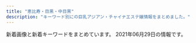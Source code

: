 ```yaml
---
title: "恵比寿・目黒・中目黒"
description: "キーワード別にの巨乳アジアン・チャイナエステ嬢情報をまとめました。"
---
```


新着画像と新着キーワードをまとめています。
2021年06月29日の情報です。

<DmmAffiliateIns />
<KeywordTable
  shops={
    [
    {
        "url": "http://ms-mens.com/",
        "img_links": [
            "http://ms-mens.com/img/access/road03.jpg",
            "http://ms-mens.com/pic/head.jpg",
            "http://ms-mens.com/img/mainft.jpg",
            "http://ms-mens.com/pic/topimg1.jpg",
            "http://ms-mens.com/img/access/road02.jpg",
            "http://ms-mens.com/pic/topimg2.jpg",
            "http://ms-mens.com/staff/yuri/01.jpg",
            "http://ms-mens.com/pic/topimg3.jpg",
            "http://ms-mens.com/staff/aya/01.jpg",
            "http://ms-mens.com/img/ttl_concept.png",
            "http://ms-mens.com/img/conmsg.png",
            "http://ms-mens.com/img/foot.jpg",
            "http://ms-mens.com/img/access/road01.jpg",
            "http://ms-mens.com/img/ttl_staff.png",
            "http://ms-mens.com/img/access/roaddm.png",
            "http://ms-mens.com/staff/sayuri/01.jpg"
        ],
        "keywords": {
            "C": 7
        },
        "station": "JR\u6075\u6bd4\u5bff\u99c5\u897f\u53e3",
        "name": "\u30c8\u30f3\u30c8\u30f3"
    },
    {
        "station": "\u4e2d\u76ee\u9ed2\u99c5\u897f\u53e3",
        "keywords": {
            "85": 1,
            "87": 4,
            "C": 1,
            "88": 1,
            "D": 5
        },
        "img_links": [
            "http://nakamegurofun.com/images/infotiao1.jpg",
            "http://nakamegurofun.com/files/0030964.jpg",
            "http://nakamegurofun.com/files/0054f22.jpg",
            "http://nakamegurofun.com/files/002-020964.jpg",
            "http://nakamegurofun.com/images/xian.png",
            "http://nakamegurofun.com/files/0064f22.jpg",
            "http://nakamegurofun.com/images/shop/shop01.jpg",
            "http://nakamegurofun.com/files/002-030964.jpg",
            "http://nakamegurofun.com/files/007-030964.jpg",
            "http://nakamegurofun.com/files/008-020964.jpg",
            "http://nakamegurofun.com/files/0074f22.jpg",
            "http://nakamegurofun.com/files/0060964.jpg",
            "http://nakamegurofun.com/files/007-020964.jpg",
            "http://nakamegurofun.com/images/zi_staff.png",
            "http://nakamegurofun.com/images/main_top.png",
            "http://nakamegurofun.com/files/005fa9d.jpg",
            "http://nakamegurofun.com/files/0070964.jpg",
            "http://nakamegurofun.com/images/service91a6.png",
            "http://nakamegurofun.com/files/002fa9d.jpg",
            "http://nakamegurofun.com/images/shop/shop02.jpg",
            "http://nakamegurofun.com/files/003fa9d.jpg",
            "http://nakamegurofun.com/files/006-020964.jpg",
            "http://nakamegurofun.com/files/007fa9d.jpg",
            "http://nakamegurofun.com/files/008-030964.jpg",
            "http://nakamegurofun.com/files/005-030964.jpg",
            "http://nakamegurofun.com/files/0050964.jpg",
            "http://nakamegurofun.com/files/0080964.jpg",
            "http://nakamegurofun.com/files/003-030964.jpg",
            "http://nakamegurofun.com/files/0034f22.jpg",
            "http://nakamegurofun.com/files/005-020964.jpg",
            "http://nakamegurofun.com/files/0020964.jpg",
            "http://nakamegurofun.com/files/006fa9d.jpg",
            "http://nakamegurofun.com/images/tel.png",
            "http://nakamegurofun.com/images/shop/shop03.jpg",
            "http://nakamegurofun.com/images/zi_massage.png",
            "http://nakamegurofun.com/images/main_bottom.png",
            "http://nakamegurofun.com/files/008fa9d.jpg",
            "http://nakamegurofun.com/files/003-020964.jpg",
            "http://nakamegurofun.com/images/shop/shop04.jpg",
            "http://nakamegurofun.com/images/s3.jpg",
            "http://nakamegurofun.com/images/s2.jpg",
            "http://nakamegurofun.com/files/006-030964.jpg",
            "http://nakamegurofun.com/images/s1.jpg",
            "http://nakamegurofun.com/images/s4.jpg",
            "http://nakamegurofun.com/files/0084f22.jpg",
            "http://nakamegurofun.com/files/0024f22.jpg",
            "http://nakamegurofun.com/images/s5.jpg"
        ],
        "name": "Flower \uff5e\u30d5\u30e9\u30ef\u30fc\uff5e",
        "url": "http://nakamegurofun.com/"
    },
    {
        "url": "http://victoria.tyo.cm/",
        "keywords": {},
        "station": "JR\u76ee\u9ed2\u99c5\u6771\u53e3",
        "img_links": [],
        "name": "Victoria\u30fb\u30d3\u30af\u30c8\u30ea\u30a2"
    },
    {
        "station": "JR\u6075\u6bd4\u5bff\u897f\u53e3",
        "img_links": [
            "http://sakuramadmin.jpest.net/uploads//2021062605453037.jpg",
            "http://sakuram.jpest.net/images/c3.jpg",
            "http://sakuram.jpest.net/images/c6.jpg",
            "http://sakuramadmin.jpest.net/uploads//2021031911072093-e1616152076234.jpeg",
            "http://sakuram.jpest.net/images/c5.jpg",
            "http://sakuram.jpest.net/images/tit_staff.jpg",
            "http://sakuramadmin.jpest.net/uploads//2021060403001280.jpg",
            "http://sakuram.jpest.net/images/tel.png",
            "http://sakuram.jpest.net/images/tit_massage.jpg",
            "http://sakuramadmin.jpest.net/uploads//2021051616285979-e1621182557998.jpeg",
            "http://sakuram.jpest.net/images/c4.jpg",
            "http://sakuram.jpest.net/images/g0.jpg",
            "http://sakuram.jpest.net/images/sp_tit_massage.jpg",
            "http://sakuram.jpest.net/images/c7.jpg",
            "http://sakuramadmin.jpest.net/uploads//202106100529247.jpg",
            "http://sakuram.jpest.net/images/sp_tit_pick.jpg",
            "http://sakuramadmin.jpest.net/uploads//2021031911082377-e1616152110616.jpeg",
            "http://sakuramadmin.jpest.net/uploads//2021051906122737-scaled-e1621404764474.jpeg",
            "http://sakuramadmin.jpest.net/uploads//2021050608205136-e1620289297840.jpeg",
            "http://sakuram.jpest.net/images/tit_sch.jpg",
            "http://sakuramadmin.jpest.net/uploads//2021051616283953-e1621182530874.jpeg",
            "http://sakuram.jpest.net/images/c1.jpg",
            "http://sakuram.jpest.net/images/tit_new.jpg",
            "http://sakuram.jpest.net/images/sp_tit_pro.jpg",
            "http://sakuram.jpest.net/images/sp_tit_new.jpg",
            "http://sakuram.jpest.net/images/tit_pro.jpg",
            "http://sakuram.jpest.net/images/acc.jpg",
            "http://sakuram.jpest.net/images/c2.jpg",
            "http://sakuram.jpest.net/images/c9.jpg",
            "http://sakuram.jpest.net/images/top.jpg",
            "http://sakuram.jpest.net/images/c8.jpg",
            "http://sakuram.jpest.net/images/sp_tit_staff.jpg"
        ],
        "keywords": {
            "E": 1,
            "C": 1,
            "86": 1
        },
        "url": "http://sakuram.jpest.net/",
        "name": "\u685c\u6e80\u958b"
    },
    {
        "name": "OnlyOne",
        "keywords": {
            "C": 3,
            "85": 8,
            "88": 2,
            "83": 3,
            "E": 2,
            "87": 4,
            "86": 7,
            "D": 19
        },
        "station": "JR\u76ee\u9ed2\u99c5\u897f\u53e3",
        "url": "http://onlyone.tyo.cm/",
        "img_links": [
            "http://onlyone.tyo.cm/photos/sites/5/2020/03/2020031716151746.jpg",
            "http://onlyone.tyo.cm/images/s_link.png",
            "http://onlyone.tyo.cm/photos/sites/5/2018/08/2018080308152252.jpg",
            "http://onlyone.tyo.cm/images/top.png",
            "http://onlyone.tyo.cm/photos/sites/5/2020/07/2020070215334437.jpg",
            "http://onlyone.tyo.cm/photos/sites/5/2021/03/2021030316101022.jpg",
            "http://onlyone.tyo.cm/photos/sites/5/2019/02/2019022310334774.jpg",
            "http://onlyone.tyo.cm/photos/sites/5/2021/02/202102201049167.jpg",
            "http://onlyone.tyo.cm/photos/sites/5/2018/08/2018082407542866.jpg",
            "http://onlyone.tyo.cm/photos/sites/5/2020/05/2020051419324761.jpg",
            "http://onlyone.tyo.cm/photos/sites/5/2019/11/2019110105152849.jpg",
            "http://onlyone.tyo.cm/photos/sites/5/2020/06/2020060815500896.jpg",
            "http://onlyone.tyo.cm/photos/sites/5/2019/08/2019082610481667.jpg",
            "http://onlyone.tyo.cm/photos/sites/5/2019/12/2019120510353312.jpg",
            "http://onlyone.tyo.cm/photos/sites/5/2020/09/2020092510523723.jpg",
            "http://onlyone.tyo.cm/images/s_staff.png",
            "http://onlyone.tyo.cm/photos/sites/5/2019/05/2019052911352557.jpg",
            "http://onlyone.tyo.cm/photos/sites/5/2020/09/2020092617301564.jpg",
            "http://onlyone.tyo.cm/photos/sites/5/2018/06/2018062904050630.jpg",
            "http://onlyone.tyo.cm/photos/sites/5/2018/03/2018031607430562.jpg",
            "http://onlyone.tyo.cm/photos/sites/5/2019/06/2019060510472559.jpg",
            "http://onlyone.tyo.cm/photos/sites/5/2019/01/2019013017372064.jpg",
            "http://onlyone.tyo.cm/photos/sites/5/2017/11/2017112708111797.jpg",
            "http://onlyone.tyo.cm/photos/sites/5/2020/02/2020022610121615.jpg",
            "http://onlyone.tyo.cm/photos/sites/5/2019/06/2019060510384975.jpg",
            "http://onlyone.tyo.cm/photos/sites/5/2018/07/2018071709241386.jpg",
            "http://onlyone.tyo.cm/photos/sites/5/2021/02/202102181024101.jpg",
            "http://onlyone.tyo.cm/images/new.jpg",
            "http://onlyone.tyo.cm/photos/sites/5/2020/09/2020090210405221.jpg",
            "http://onlyone.tyo.cm/photos/sites/5/2021/06/2021062815385599.jpg",
            "http://onlyone.tyo.cm/photos/sites/5/2019/07/2019070616424775.jpg",
            "http://onlyone.tyo.cm/photos/sites/5/2019/01/2019013017371133.jpg",
            "http://onlyone.tyo.cm/photos/sites/5/2018/09/2018092710191274.jpg",
            "http://onlyone.tyo.cm/photos/sites/5/2018/11/2018112110301745.jpg",
            "http://onlyone.tyo.cm/photos/sites/5/2021/06/2021060717212051.jpg",
            "http://onlyone.tyo.cm/photos/sites/5/2019/03/2019030418403098.jpg",
            "http://onlyone.tyo.cm/photos/sites/5/2020/09/2020092218541894.jpg",
            "http://onlyone.tyo.cm/photos/sites/5/2019/05/2019050915292562.jpg",
            "http://onlyone.tyo.cm/photos/sites/5/2020/01/2020011413501066.jpg",
            "http://onlyone.tyo.cm/photos/sites/5/2019/07/2019070711031982.jpg",
            "http://onlyone.tyo.cm/photos/sites/5/2020/01/2020011413500417.jpg",
            "http://onlyone.tyo.cm/photos/sites/5/2021/05/2021050615551714.jpg",
            "http://onlyone.tyo.cm/photos/sites/5/2019/12/2019121715483135.jpg",
            "http://onlyone.tyo.cm/photos/sites/5/2021/02/2021022216501749.jpg",
            "http://onlyone.tyo.cm/photos/sites/5/2021/02/2021022515094363.jpg",
            "http://onlyone.tyo.cm/photos/sites/5/2019/11/2019112117013754.jpg",
            "http://onlyone.tyo.cm/photos/sites/5/2018/11/2018110713255310.jpg",
            "http://onlyone.tyo.cm/photos/sites/5/2020/01/2020011412572423.jpg",
            "http://onlyone.tyo.cm/photos/sites/5/2020/09/2020092510523998.jpg",
            "http://onlyone.tyo.cm/photos/sites/5/2019/02/2019022310345266.jpg",
            "http://onlyone.tyo.cm/photos/sites/5/2020/09/2020092510524025.jpg",
            "http://onlyone.tyo.cm/photos/sites/5/2019/08/2019080815010066.jpg",
            "http://onlyone.tyo.cm/photos/sites/5/2020/07/2020070217061815.jpg",
            "http://onlyone.tyo.cm/photos/sites/5/2021/02/2021021810240848.jpg",
            "http://onlyone.tyo.cm/photos/sites/5/2018/10/201810181432433.jpg",
            "http://onlyone.tyo.cm/photos/sites/5/2019/01/2019011814353078.jpg",
            "http://onlyone.tyo.cm/photos/sites/5/2021/03/2021030316101626.jpg"
        ]
    },
    {
        "station": "JR\u76ee\u9ed2\u99c5\u6771\u53e3",
        "url": "http://kintsuki.este88.com/",
        "keywords": {},
        "img_links": [
            "http://kintsuki.este88.com/gals/kana1.jpg",
            "http://kintsuki.este88.com/gals/mika1.jpg",
            "http://kintsuki.este88.com/gals/kaori1.jpg",
            "http://kintsuki.este88.com/gals/rina1.jpg",
            "http://kintsuki.este88.com/gals/momo1.jpg",
            "http://kintsuki.este88.com/images/ph1.jpg",
            "http://kintsuki.este88.com/images/r01.jpg",
            "http://kintsuki.este88.com/gals/rei1.jpg",
            "http://kintsuki.este88.com/images/r02.jpg",
            "http://kintsuki.este88.com/gals/yuyu1.jpg",
            "http://kintsuki.este88.com/gals/kixyoko1.jpg",
            "http://kintsuki.este88.com/images/r04.jpg",
            "http://kintsuki.este88.com/gals/koyuki1.jpg"
        ],
        "name": "\u91d1\u306e\u6708"
    },
    {
        "station": "\u4e2d\u76ee\u9ed2\u99c5",
        "url": "https://lumia.tokyo/",
        "keywords": {
            "C": 8,
            "D": 6
        },
        "img_links": [
            "https://lumia.tokyo/images/therapist/th_haruka.jpg",
            "https://lumia.tokyo/images/therapist/th_hina.jpg",
            "https://lumia.tokyo/images/therapist/th_mio.jpg",
            "https://lumia.tokyo/images/therapist/th_rin.jpg",
            "https://lumia.tokyo/images/slide/main_slide_campaign_sp.jpg",
            "https://lumia.tokyo/images/therapist/th_mio2.jpg",
            "https://lumia.tokyo/images/therapist/th_miyuki.jpg",
            "https://lumia.tokyo/images/therapist/th_hina2.jpg",
            "https://lumia.tokyo/images/therapist/th_rei.jpg",
            "https://lumia.tokyo/images/therapist/th_miya.jpg",
            "https://lumia.tokyo/images/slide/new_open_sp.jpg"
        ],
        "name": "Lumia\uff5e\u30eb\u30df\u30a2"
    },
    {
        "keywords": {},
        "url": "http://www.himawari-aroma.xyz/",
        "img_links": [
            "http://www.himawari-aroma.xyz/images/13.png",
            "http://www.himawari-aroma.xyz/images/shop/1.png",
            "http://www.himawari-aroma.xyz/images/shop/4/1.jpg",
            "http://www.himawari-aroma.xyz/images/shop/4/2.jpg",
            "http://www.himawari-aroma.xyz/images/staff/3/ami.png",
            "http://www.himawari-aroma.xyz/images/staff/3/mayu.png",
            "http://www.himawari-aroma.xyz/images/psd/off.jpg",
            "http://www.himawari-aroma.xyz/images/sys.jpg"
        ],
        "name": "\u3072\u307e\u308f\u308a",
        "station": "JR\u6075\u6bd4\u5bff\u99c5\u897f\u53e3"
    },
    {
        "url": "http://www.ourstarts.site/",
        "name": "\u30b9\u30ef\u30a4\u30e4\u30fc",
        "station": "JR\u6075\u6bd4\u5bff\u99c5\u897f\u53e3",
        "img_links": [
            "http://www.ourstarts.site/templets/default/picture/tel_contact.png",
            "http://www.ourstarts.site/templets/default/picture/right.png",
            "http://www.ourstarts.site/uploads/210619/1-210619104R11a.jpg",
            "http://www.ourstarts.site/templets/default/picture/timg (1).png",
            "http://www.ourstarts.site/templets/default/picture/head_tell.png",
            "http://www.ourstarts.site/templets/default/images/t3.jpg",
            "http://www.ourstarts.site/templets/default/picture/close.png",
            "http://www.ourstarts.site/uploads/180917/1-1P91G6122J28.jpg",
            "http://www.ourstarts.site/uploads/210619/1-210619104Z4200.jpg",
            "http://www.ourstarts.site/templets/default/picture/right1.png",
            "http://www.ourstarts.site/templets/default/picture/foot_tel.png",
            "http://www.ourstarts.site/templets/default/picture/staff.png",
            "http://www.ourstarts.site/uploads/allimg/200729/1-200H9141229.jpg",
            "http://www.ourstarts.site/templets/default/images/t2.jpg",
            "http://www.ourstarts.site/templets/default/picture/news.png",
            "http://www.ourstarts.site/uploads/210619/1-210619104J5c3.jpg",
            "http://www.ourstarts.site/uploads/allimg/200729/1-200H9141213.jpg",
            "http://www.ourstarts.site/templets/default/images/t1.jpg",
            "http://www.ourstarts.site/uploads/allimg/200729/1-200H9141912.jpg"
        ],
        "keywords": {}
    },
    {
        "img_links": [
            "https://meguro-babel.com/girl/24.jpg",
            "https://meguro-babel.com/images/room/photo04.jpg",
            "https://meguro-babel.com/images/room/photo03.jpg",
            "https://meguro-babel.com/topics/img/158-1.jpg",
            "https://meguro-babel.com/girl/4.jpg",
            "https://meguro-babel.com/girl/7.jpg",
            "https://meguro-babel.com/girl/15.jpg",
            "https://meguro-babel.com/topics/img/156-1.jpg",
            "https://meguro-babel.com/images/img_1.jpg",
            "https://meguro-babel.com/images/room/photo02.jpg",
            "https://meguro-babel.com/topics/img/145-1.jpg",
            "https://meguro-babel.com/images/qr.jpg",
            "https://meguro-babel.com/girl/9.jpg",
            "https://meguro-babel.com/topics/img/157-1.jpg",
            "https://meguro-babel.com/girl/1.jpg",
            "https://meguro-babel.com/images/topimg4.jpg",
            "https://meguro-babel.com/topics/img/159-2.jpg",
            "https://meguro-babel.com/girl/5.jpg",
            "https://meguro-babel.com/images/room/photo01.jpg",
            "https://meguro-babel.com/girl/2.jpg",
            "https://meguro-babel.com/girl/8.jpg",
            "https://meguro-babel.com/girl/21.jpg"
        ],
        "name": "\u30d0\u30d9\u30eb",
        "keywords": {},
        "station": "JR\u76ee\u9ed2\u99c5\u6771\u53e3",
        "url": "https://meguro-babel.com/"
    },
    {
        "img_links": [
            "http://www.oasis.esjoho.com/img/ttl_news.png",
            "http://www.oasis.esjoho.com/img/btn_side_mobile.jpg",
            "http://www.oasis.esjoho.com/img/goback.jpg",
            "http://www.oasis.esjoho.com/files/002.jpg",
            "http://www.oasis.esjoho.com/files/002-02.jpg",
            "http://www.oasis.esjoho.com/files/005-02.jpg",
            "http://www.oasis.esjoho.com/files/001.jpg",
            "http://www.oasis.esjoho.com/img/pickup.jpg",
            "http://www.oasis.esjoho.com/img/tel.png",
            "http://www.oasis.esjoho.com/img/ttl_info.png",
            "http://www.oasis.esjoho.com/img/btn_blog.png",
            "http://www.oasis.esjoho.com/files/001-02.jpg",
            "http://www.oasis.esjoho.com/files/004.jpg",
            "http://www.oasis.esjoho.com/files/004-02.jpg",
            "http://www.oasis.esjoho.com/files/005.jpg"
        ],
        "name": "\u7652\u3057\u5bb6",
        "url": "http://www.oasis.esjoho.com/",
        "station": "\u897f\u5c0f\u5c71\u99c5",
        "keywords": {
            "C": 14,
            "87": 4,
            "86": 2,
            "85": 2,
            "D": 6
        }
    },
    {
        "keywords": {},
        "name": "Angel-\u30a8\u30f3\u30b8\u30a7\u30eb-",
        "url": "http://angel.jpn.cm/",
        "station": "JR\u76ee\u9ed2\u99c5\u6771\u53e3",
        "img_links": []
    },
    {
        "url": "http://iyashi-kokoro.info/",
        "keywords": {
            "E": 2,
            "C": 7,
            "87": 1,
            "86": 4,
            "D": 8,
            "85": 4,
            "88": 3,
            "G": 2
        },
        "name": "\u307f\u3086\u304d",
        "station": "JR\u76ee\u9ed2\u99c5\u6771\u53e3",
        "img_links": [
            "http://iyashi-kokoro.info/i/img/acc2.jpg",
            "http://iyashi-kokoro.info/img/s65.jpg",
            "http://iyashi-kokoro.info/img/acc2.jpg",
            "http://iyashi-kokoro.info/i/img/st62.jpg",
            "http://iyashi-kokoro.info/img/s63.jpg",
            "http://iyashi-kokoro.info/i/img/acc1.jpg",
            "http://iyashi-kokoro.info/i/img/s2.jpg",
            "http://iyashi-kokoro.info/img/s61.jpg",
            "http://iyashi-kokoro.info/i/img/r3.jpg",
            "http://iyashi-kokoro.info/i/img/st63.jpg",
            "http://iyashi-kokoro.info/i/img/r1.jpg",
            "http://iyashi-kokoro.info/img/st62.jpg",
            "http://iyashi-kokoro.info/img/st63.jpg",
            "http://iyashi-kokoro.info/i/img/s3.jpg",
            "http://iyashi-kokoro.info/img/st61.jpg",
            "http://iyashi-kokoro.info/img/cam.jpg",
            "http://iyashi-kokoro.info/i/img/s4.jpg",
            "http://iyashi-kokoro.info/i/img/st64.jpg",
            "http://iyashi-kokoro.info/i/img/r5.jpg",
            "http://iyashi-kokoro.info/img/botton.jpg",
            "http://iyashi-kokoro.info/img/s60.jpg",
            "http://iyashi-kokoro.info/i/img/acc4.jpg",
            "http://iyashi-kokoro.info/i/img/st61.jpg",
            "http://iyashi-kokoro.info/img/mo.png",
            "http://iyashi-kokoro.info/i/img/s1.jpg",
            "http://iyashi-kokoro.info/i/img/r2.jpg",
            "http://iyashi-kokoro.info/i/img/r6.jpg",
            "http://iyashi-kokoro.info/img/acc1.jpg",
            "http://iyashi-kokoro.info/img/st64.jpg",
            "http://iyashi-kokoro.info/img/acc4.jpg",
            "http://iyashi-kokoro.info/i/img/r4.jpg",
            "http://iyashi-kokoro.info/img/st60.jpg",
            "http://iyashi-kokoro.info/img/acc3.jpg",
            "http://iyashi-kokoro.info/img/s62.jpg",
            "http://iyashi-kokoro.info/img/fla.jpg",
            "http://iyashi-kokoro.info/i/img/st65.jpg",
            "http://iyashi-kokoro.info/img/s64.jpg",
            "http://iyashi-kokoro.info/i/img/acc3.jpg",
            "http://iyashi-kokoro.info/img/st65.jpg",
            "http://iyashi-kokoro.info/i/img/st60.jpg"
        ]
    },
    {
        "url": "http://with-you.tyo.cm",
        "keywords": {},
        "name": "With you\u30fb\u30a6\u30a3\u30ba\u30e6\u30fc",
        "img_links": [],
        "station": "JR\u76ee\u9ed2\u99c5\u6771\u53e3"
    },
    {
        "name": "Eminal beauty \u30b5\u30ed\u30f3",
        "keywords": {
            "\u4e73": 2
        },
        "img_links": [],
        "url": "https://eminalhealthbeautysalon.amebaownd.com/",
        "station": "JR\u76ee\u9ed2\u99c5\u897f\u53e3"
    }
]
}
/>
<DmmAffiliateScript />
